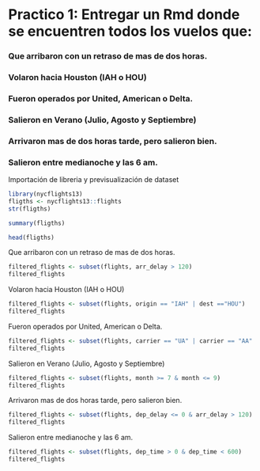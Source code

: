 
# Practico 1: Entregar un Rmd donde se encuentren todos los vuelos que:
### Que arribaron con un retraso de mas de dos horas.
### Volaron hacia Houston (IAH o HOU)
### Fueron operados por United, American o Delta.
### Salieron en Verano (Julio, Agosto y Septiembre)
### Arrivaron mas de dos horas tarde, pero salieron bien.
### Salieron entre medianoche y las 6 am.

Importación de libreria y previsualización de dataset

```r
library(nycflights13)
fligths <- nycflights13::flights
str(fligths)
```
```r
summary(fligths)
```

```r
head(fligths)
```

Que arribaron con un retraso de mas de dos horas.

```r
filtered_flights <- subset(flights, arr_delay > 120)
filtered_flights
```

Volaron hacia Houston (IAH o HOU)

```r
filtered_flights <- subset(flights, origin == "IAH" | dest =="HOU")
filtered_flights
```

Fueron operados por United, American o Delta.

```r
filtered_flights <- subset(flights, carrier == "UA" | carrier == "AA" | carrier == "DL")
filtered_flights
```

Salieron en Verano (Julio, Agosto y Septiembre)

```r
filtered_flights <- subset(flights, month >= 7 & month <= 9)
filtered_flights
```

Arrivaron mas de dos horas tarde, pero salieron bien.

```r
filtered_flights <- subset(flights, dep_delay <= 0 & arr_delay > 120)
filtered_flights
```

Salieron entre medianoche y las 6 am.

```r
filtered_flights <- subset(flights, dep_time > 0 & dep_time < 600)
filtered_flights
```
